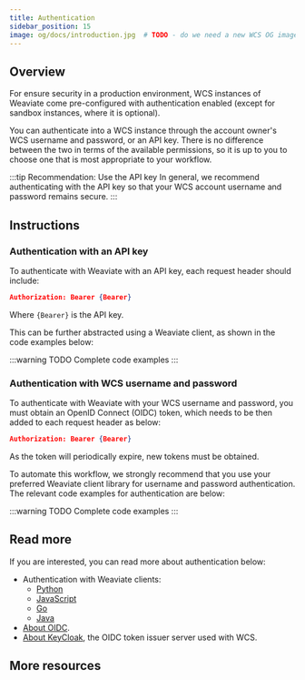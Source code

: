 ```yaml
---
title: Authentication
sidebar_position: 15
image: og/docs/introduction.jpg  # TODO - do we need a new WCS OG image?
---
```


## Overview

For ensure security in a production environment, WCS instances of Weaviate come pre-configured with authentication enabled (except for sandbox instances, where it is optional).

You can authenticate into a WCS instance through the account owner's WCS username and password, or an API key. There is no difference between the two in terms of the available permissions, so it is up to you to choose one that is most appropriate to your workflow.

:::tip Recommendation: Use the API key
In general, we recommend authenticating with the API key so that your WCS account username and password remains secure.
:::

## Instructions

### Authentication with an API key

To authenticate with Weaviate with an API key, each request header should include:

```json
Authorization: Bearer {Bearer}
```

Where `{Bearer}` is the API key.

This can be further abstracted using a Weaviate client, as shown in the code examples below:

:::warning TODO
Complete code examples
:::


<WCSAuthenticationApiKey/>

### Authentication with WCS username and password

To authenticate with Weaviate with your WCS username and password, you must obtain an OpenID Connect (OIDC) token, which needs to be then added to each request header as below:

```json
Authorization: Bearer {Bearer}
```

As the token will periodically expire, new tokens must be obtained.

To automate this workflow, we strongly recommend that you use your preferred Weaviate client library for username and password authentication. The relevant code examples for authentication are below:

:::warning TODO
Complete code examples
:::


<WCSAuthenticationUserPass/>

## Read more

If you are interested, you can read more about authentication below:

- Authentication with Weaviate clients:
    - [Python](/developers/weaviate/client-libraries/python.md#authentication)
    - [JavaScript](/developers/weaviate/client-libraries/javascript.md#authentication)
    - [Go](/developers/weaviate/client-libraries/go.md#authentication)
    - [Java](/developers/weaviate/client-libraries/java.md#authentication)
- [About OIDC](https://openid.net/connect/).
- [About KeyCloak](https://www.keycloak.org/), the OIDC token issuer server used with WCS.

## More resources


<WCSDocsMoreResources />